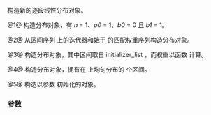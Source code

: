 {{cpp/numeric/random/piecewise_linear_distribution/title|piecewise_linear_distribution}}
{{cpp/numeric/random/piecewise_linear_distribution/navbar}}
{{dcl begin}}
{{dcl|num=1|since=c++11|1=
piecewise_linear_distribution();
}}
{{dcl|num=2|since=c++11|1=
template&lt; class InputIt1, class InputIt2 &gt;
piecewise_linear_distribution( InputIt1 first_i, InputIt1 last_i,
                               InputIt2 first_w );
}}
{{dcl|num=3|since=c++11|1=
template&lt; class UnaryOperation &gt;
piecewise_linear_distribution( std::initializer_list&lt;RealType&gt; ilist, 
                               UnaryOperation fw );
}}
{{dcl|num=4|since=c++11|1=
template&lt; class UnaryOperation &gt;
piecewise_linear_distribution( std::size_t nw, 
                               RealType xmin, RealType xmax,
                               UnaryOperation fw );
}}
{{dcl|num=5|since=c++11|1=
explicit piecewise_linear_distribution( const param_type&amp; parm );
}}
{{dcl end}}

构造新的逐段线性分布对象。

@1@ 构造分布对象，有 ''n'' = 1、''ρ0'' = 1、''b0'' = 0 且 ''b1'' = 1。

@2@ 从区间序列 {{range|first_i|last_i}} 上的迭代器和始于 {{c|first_w}} 的匹配权重序列构造分布对象。

@3@ 构造分布对象，其中区间取自 initializer_list {{c|ilist}}，而权重以函数 {{c|fw}} 计算。

@4@ 构造分布对象，拥有在 {{tt|[xmin, xmax]}} 上均匀分布的 {{c|fw}} 个区间。

@5@ 构造以参数 {{c|param}} 初始化的对象。

===参数===
{{par begin}}
{{par | first_i |初始化为指向区间序列起始的迭代器}}
{{par | last_i  |初始化为指向区间序列末尾尾后一位置的迭代器}}
{{par | first_w |初始化为指向密度（权重）序列起始的迭代器}}
{{par | ilist_i |产出区间序列的 initializer_list}}
{{par | fw     |产出密度的 double(double) 函数}}
{{par | nw     |密度数量}}
{{par | xmin   |区间序列下界}}
{{par | xmax   |区间序列上界}}
{{par | parm   |分布参数集}}
{{par end}}

{{langlinks|cs|de|en|es|fr|it|ja|ko|pl|pt|ru}}